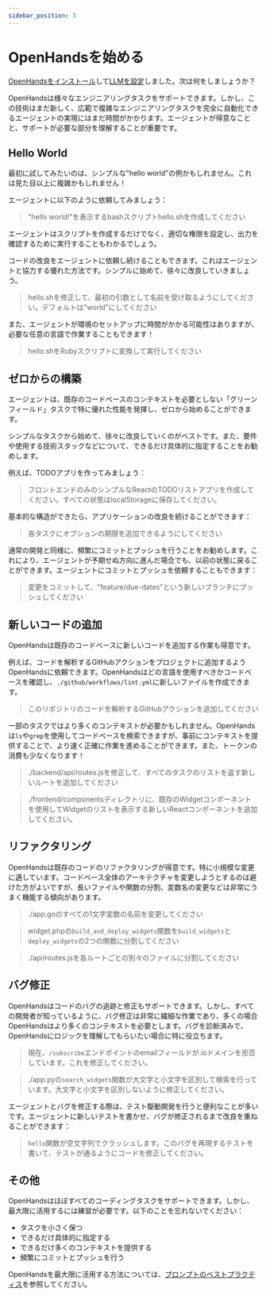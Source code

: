 ```yaml
---
sidebar_position: 3
---
```


# OpenHandsを始める

[OpenHandsをインストール](./installation)して[LLMを設定](./installation#setup)しました。次は何をしましょうか？

OpenHandsは様々なエンジニアリングタスクをサポートできます。しかし、この技術はまだ新しく、広範で複雑なエンジニアリングタスクを完全に自動化できるエージェントの実現にはまだ時間がかかります。エージェントが得意なことと、サポートが必要な部分を理解することが重要です。

## Hello World

最初に試してみたいのは、シンプルな"hello world"の例かもしれません。これは見た目以上に複雑かもしれません！

エージェントに以下のように依頼してみましょう：
> "hello world!"を表示するbashスクリプトhello.shを作成してください

エージェントはスクリプトを作成するだけでなく、適切な権限を設定し、出力を確認するために実行することもわかるでしょう。

コードの改良をエージェントに依頼し続けることもできます。これはエージェントと協力する優れた方法です。シンプルに始めて、徐々に改良していきましょう。

> hello.shを修正して、最初の引数として名前を受け取るようにしてください。デフォルトは"world"にしてください

また、エージェントが環境のセットアップに時間がかかる可能性はありますが、必要な任意の言語で作業することもできます！

> hello.shをRubyスクリプトに変換して実行してください

## ゼロからの構築

エージェントは、既存のコードベースのコンテキストを必要としない「グリーンフィールド」タスクで特に優れた性能を発揮し、ゼロから始めることができます。

シンプルなタスクから始めて、徐々に改良していくのがベストです。また、要件や使用する技術スタックなどについて、できるだけ具体的に指定することをお勧めします。

例えば、TODOアプリを作ってみましょう：

> フロントエンドのみのシンプルなReactのTODOリストアプリを作成してください。すべての状態はlocalStorageに保存してください。

基本的な構造ができたら、アプリケーションの改良を続けることができます：

> 各タスクにオプションの期限を追加できるようにしてください

通常の開発と同様に、頻繁にコミットとプッシュを行うことをお勧めします。これにより、エージェントが予期せぬ方向に進んだ場合でも、以前の状態に戻ることができます。エージェントにコミットとプッシュを依頼することもできます：

> 変更をコミットして、"feature/due-dates"という新しいブランチにプッシュしてください

## 新しいコードの追加

OpenHandsは既存のコードベースに新しいコードを追加する作業も得意です。

例えば、コードを解析するGitHubアクションをプロジェクトに追加するようOpenHandsに依頼できます。OpenHandsはどの言語を使用すべきかコードベースを確認し、`./github/workflows/lint.yml`に新しいファイルを作成できます。

> このリポジトリのコードを解析するGitHubアクションを追加してください

一部のタスクではより多くのコンテキストが必要かもしれません。OpenHandsは`ls`や`grep`を使用してコードベースを検索できますが、事前にコンテキストを提供することで、より速く正確に作業を進めることができます。また、トークンの消費も少なくなります！

> ./backend/api/routes.jsを修正して、すべてのタスクのリストを返す新しいルートを追加してください

> ./frontend/componentsディレクトリに、既存のWidgetコンポーネントを使用してWidgetのリストを表示する新しいReactコンポーネントを追加してください。

## リファクタリング

OpenHandsは既存のコードのリファクタリングが得意です。特に小規模な変更に適しています。コードベース全体のアーキテクチャを変更しようとするのは避けた方がよいですが、長いファイルや関数の分割、変数名の変更などは非常にうまく機能する傾向があります。

> ./app.goのすべての1文字変数の名前を変更してください

> widget.phpの`build_and_deploy_widgets`関数を`build_widgets`と`deploy_widgets`の2つの関数に分割してください

> ./api/routes.jsを各ルートごとの別々のファイルに分割してください

## バグ修正

OpenHandsはコードのバグの追跡と修正もサポートできます。しかし、すべての開発者が知っているように、バグ修正は非常に繊細な作業であり、多くの場合OpenHandsはより多くのコンテキストを必要とします。バグを診断済みで、OpenHandsにロジックを理解してもらいたい場合に特に役立ちます。

> 現在、`/subscribe`エンドポイントのemailフィールドが.ioドメインを拒否しています。これを修正してください。

> ./app.pyの`search_widgets`関数が大文字と小文字を区別して検索を行っています。大文字と小文字を区別しないように修正してください。

エージェントとバグを修正する際は、テスト駆動開発を行うと便利なことが多いです。エージェントに新しいテストを書かせ、バグが修正されるまで改良を重ねることができます：

> `hello`関数が空文字列でクラッシュします。このバグを再現するテストを書いて、テストが通るようにコードを修正してください。

## その他

OpenHandsはほぼすべてのコーディングタスクをサポートできます。しかし、最大限に活用するには練習が必要です。以下のことを忘れないでください：
* タスクを小さく保つ
* できるだけ具体的に指定する
* できるだけ多くのコンテキストを提供する
* 頻繁にコミットとプッシュを行う

OpenHandsを最大限に活用する方法については、[プロンプトのベストプラクティス](./prompting/prompting-best-practices)を参照してください。